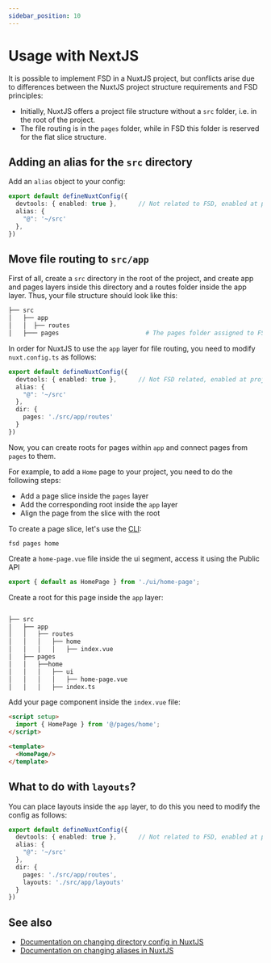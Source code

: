 ```yaml
---
sidebar_position: 10
---
```

# Usage with NextJS

It is possible to implement FSD in a NuxtJS project, but conflicts arise due to differences between the NuxtJS project structure requirements and FSD principles: 

- Initially, NuxtJS offers a project file structure without a `src` folder, i.e. in the root of the project.
- The file routing is in the `pages` folder, while in FSD this folder is reserved for the flat slice structure.


## Adding an alias for the `src` directory

Add an `alias` object to your config:

```ts title="nuxt.config.ts"
export default defineNuxtConfig({
  devtools: { enabled: true },      // Not related to FSD, enabled at project startup
  alias: {
    "@": '~/src'
  },
})
```

## Move file routing to `src/app`

First of all, create a `src` directory in the root of the project, and create app and pages layers inside this directory and a routes folder inside the app layer.
Thus, your file structure should look like this:

```sh
├── src
│   ├── app
│   │  ├── routes           
│   ├─── pages                        # The pages folder assigned to FSD
```

In order for NuxtJS to use the `app` layer for file routing, you need to modify `nuxt.config.ts` as follows:
```ts title="nuxt.config.ts"
export default defineNuxtConfig({
  devtools: { enabled: true },      // Not FSD related, enabled at project startup
  alias: {
    "@": '~/src'
  },
  dir: {
    pages: './src/app/routes'
  }
})
```

Now, you can create roots for pages within `app` and connect pages from `pages` to them. 

For example, to add a `Home` page to your project, you need to do the following steps:
- Add a page slice inside the `pages` layer
- Add the corresponding root inside the `app` layer
- Align the page from the slice with the root

To create a page slice, let's use the [CLI](https://github.com/feature-sliced/cli):

```shell 
fsd pages home
```

Create a ``home-page.vue`` file inside the ui segment, access it using the Public API

```ts title="src/pages/home/index.ts"
export { default as HomePage } from './ui/home-page';
```

Create a root for this page inside the `app` layer:

```sh

├── src
│   ├── app
│   │   ├── routes
│   │   │   ├── home
│   │   │   │   ├── index.vue 
│   ├── pages
│   │   ├──home 
│   │   │   ├── ui 
│   │   │   │   ├── home-page.vue
│   │   │   ├── index.ts

```

Add your page component inside the `index.vue` file:

```html title="pages/home/ui/home-page.vue"
<script setup>
  import { HomePage } from '@/pages/home';
</script>

<template>
  <HomePage/>
</template>
```

## What to do with `layouts`?

You can place layouts inside the `app` layer, to do this you need to modify the config as follows:

```ts title="nuxt.config.ts"
export default defineNuxtConfig({
  devtools: { enabled: true },      // Not related to FSD, enabled at project startup
  alias: {
    "@": '~/src'
  },
  dir: {
    pages: './src/app/routes',
    layouts: './src/app/layouts'   
  }
})
```


## See also

- [Documentation on changing directory config in NuxtJS](https://nuxt.com/docs/api/nuxt-config#dir)
- [Documentation on changing aliases in NuxtJS](https://nuxt.com/docs/api/nuxt-config#alias)
